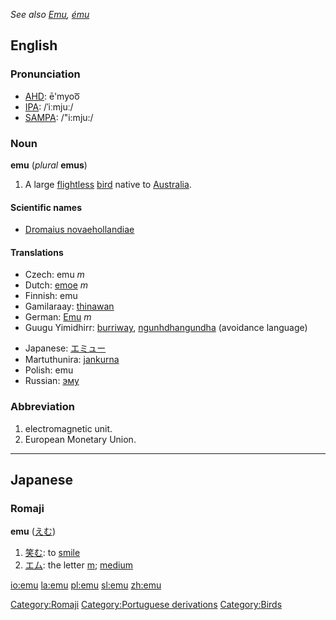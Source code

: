 {{rfc}}
{{wikipedia}}
''See also [[Emu]], [[ému]]''
==English==

===Pronunciation===
*[[w:AHD|AHD]]: ē'myoo͞
*[[w:IPA|IPA]]: /ˈiːmjuː/
*[[w:SAMPA|SAMPA]]: /"i:mju:/

===Noun===
'''emu''' (''plural'' '''emus''')

#A large [[flightless]] [[bird]] native to [[Australia]].

====Scientific names====
*[[Dromaius novaehollandiae]]

====Translations====
{{top}}
*Czech: emu ''m''
*Dutch: [[emoe]] ''m''
*Finnish: emu
*Gamilaraay: [[thinawan]]
*German: [[Emu]] ''m''
*Guugu Yimidhirr: [[burriway]], [[ngunhdhangundha]] (avoidance language)
{{mid}}
*Japanese: [[エミュー]]
*Martuthunira: [[jankurna]]
*Polish: emu
*Russian: [[эму]]
{{bottom}}

===Abbreviation===

#electromagnetic unit.
#European Monetary Union.

----
==Japanese==
===Romaji===
[[Category:Romaji]]
'''emu''' ([[えむ]])
# [[笑む]]: to [[smile]]
# [[エム]]: the letter [[m]]; [[medium]]

[[Category:Portuguese derivations]]
[[Category:Birds]]

[[io:emu]]
[[la:emu]]
[[pl:emu]]
[[sl:emu]]
[[zh:emu]]